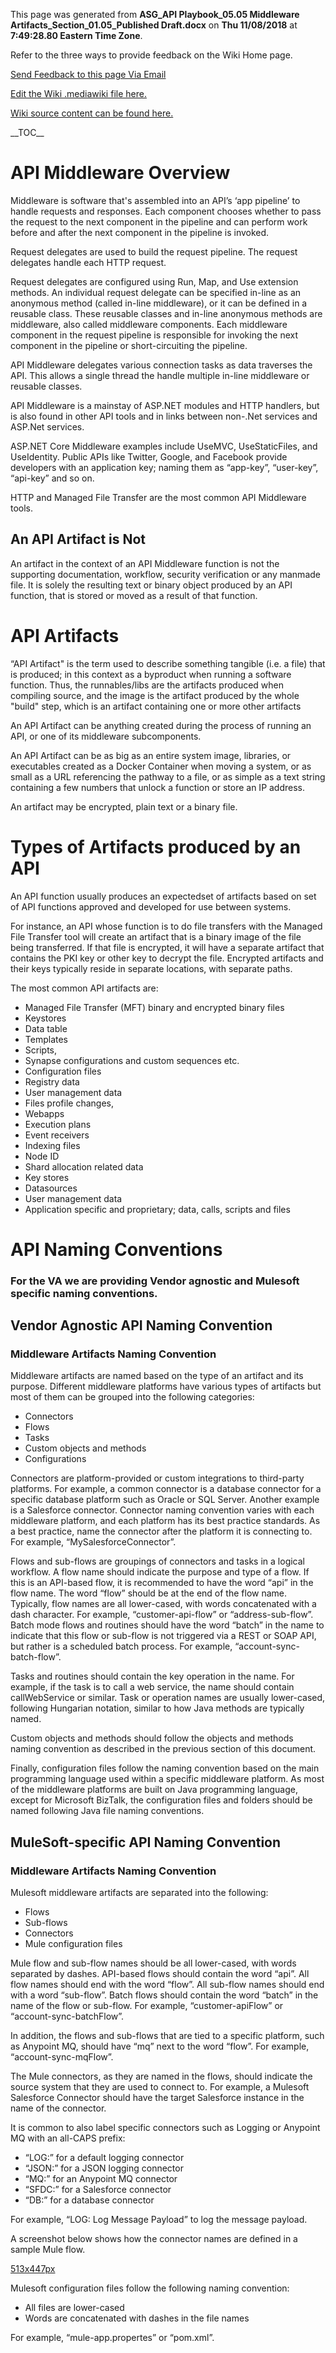 ﻿<p>This page was generated from <b>ASG_API Playbook_05.05 Middleware Artifacts_Section_01.05_Published Draft.docx</b> on <b>Thu 11/08/2018</b> at <b> 7:49:28.80 Eastern Time Zone</b>.</p>
<p>Refer to the three ways to provide feedback on the Wiki Home page.</p>
<p><a href="mailto:ronald.opperman@va.gov;paul.marshall4@va.gov?subject=ASG_API Playbook_05.05 Middleware Artifacts_Section_01.05_Published Draft">Send Feedback to this page Via Email</a></p>
<p><a href="https://github.com/department-of-veterans-affairs/ES-ASG/tree/master/Projects/ES%20ASG/ES%20ASG%20API%20Playbook%20Project/Content/05.05%20ASG_API%20Playbook_Middleware%20Artifacts_Section/05.05 ASG_API Playbook_Middleware Artifacts_Section.mediawiki">Edit the Wiki .mediawiki file here.</a></p>
<p><a href=https://github.com/department-of-veterans-affairs/ES-ASG/tree/master/Projects/ES%20ASG/ES%20ASG%20API%20Playbook%20Project/Content/05.05%20ASG_API%20Playbook_Middleware%20Artifacts_Section>Wiki source content can be found here.</a></p>
<p>__TOC__</p>
= API Middleware Overview =

Middleware is software that's assembled into an API’s ‘app pipeline’ to handle requests and responses. Each component chooses whether to pass the request to the next component in the pipeline and can perform work before and after the next component in the pipeline is invoked.

Request delegates are used to build the request pipeline. The request delegates handle each HTTP request.

Request delegates are configured using Run, Map, and Use extension methods. An individual request delegate can be specified in-line as an anonymous method (called in-line middleware), or it can be defined in a reusable class. These reusable classes and in-line anonymous methods are middleware, also called middleware components. Each middleware component in the request pipeline is responsible for invoking the next component in the pipeline or short-circuiting the pipeline.

API Middleware delegates various connection tasks as data traverses the API. This allows a single thread the handle multiple in-line middleware or reusable classes.

API Middleware is a mainstay of ASP.NET modules and HTTP handlers, but is also found in other API tools and in links between non-.Net services and ASP.Net services.

ASP.NET Core Middleware examples include UseMVC, UseStaticFiles, and UseIdentity. Public APIs like Twitter, Google, and Facebook provide developers with an application key; naming them as “app-key”, “user-key”, “api-key” and so on.

HTTP and Managed File Transfer are the most common API Middleware tools.

== An API Artifact is Not ==

An artifact in the context of an API Middleware function is not the supporting documentation, workflow, security verification or any manmade file. It is solely the resulting text or binary object produced by an API function, that is stored or moved as a result of that function.

= API Artifacts =

“API Artifact&quot; is the term used to describe something tangible (i.e. a file) that is produced; in this context as a byproduct when running a software function. Thus, the runnables/libs are the artifacts produced when compiling source, and the image is the artifact produced by the whole &quot;build&quot; step, which is an artifact containing one or more other artifacts

An API Artifact can be anything created during the process of running an API, or one of its middleware subcomponents.

An API Artifact can be as big as an entire system image, libraries, or executables created as a Docker Container when moving a system, or as small as a URL referencing the pathway to a file, or as simple as a text string containing a few numbers that unlock a function or store an IP address.

An artifact may be encrypted, plain text or a binary file.

= Types of Artifacts produced by an API =

An API function usually produces an expectedset of artifacts based on set of API functions approved and developed for use between systems.

For instance, an API whose function is to do file transfers with the Managed File Transfer tool will create an artifact that is a binary image of the file being transferred. If that file is encrypted, it will have a separate artifact that contains the PKI key or other key to decrypt the file. Encrypted artifacts and their keys typically reside in separate locations, with separate paths.

The most common API artifacts are:

* Managed File Transfer (MFT) binary and encrypted binary files
* Keystores
* Data table
* Templates
* Scripts,
* Synapse configurations and custom sequences etc.
* Configuration files
* Registry data
* User management data
* Files profile changes,
* Webapps
* Execution plans
* Event receivers
* Indexing files
* Node ID
* Shard allocation related data
* Key stores
* Datasources
* User management data
* Application specific and proprietary; data, calls, scripts and files

= API Naming Conventions =

=== For the VA we are providing Vendor agnostic and Mulesoft specific naming conventions. ===

== Vendor Agnostic API Naming Convention ==

=== Middleware Artifacts Naming Convention ===

Middleware artifacts are named based on the type of an artifact and its purpose. Different middleware platforms have various types of artifacts but most of them can be grouped into the following categories:

* Connectors
* Flows
* Tasks
* Custom objects and methods
* Configurations

Connectors are platform-provided or custom integrations to third-party platforms. For example, a common connector is a database connector for a specific database platform such as Oracle or SQL Server. Another example is a Salesforce connector. Connector naming convention varies with each middleware platform, and each platform has its best practice standards. As a best practice, name the connector after the platform it is connecting to. For example, “MySalesforceConnector”.

Flows and sub-flows are groupings of connectors and tasks in a logical workflow. A flow name should indicate the purpose and type of a flow. If this is an API-based flow, it is recommended to have the word “api” in the flow name. The word “flow” should be at the end of the flow name. Typically, flow names are all lower-cased, with words concatenated with a dash character. For example, “customer-api-flow” or “address-sub-flow”. Batch mode flows and routines should have the word “batch” in the name to indicate that this flow or sub-flow is not triggered via a REST or SOAP API, but rather is a scheduled batch process. For example, “account-sync-batch-flow”.

Tasks and routines should contain the key operation in the name. For example, if the task is to call a web service, the name should contain callWebService or similar. Task or operation names are usually lower-cased, following Hungarian notation, similar to how Java methods are typically named.

Custom objects and methods should follow the objects and methods naming convention as described in the previous section of this document.

Finally, configuration files follow the naming convention based on the main programming language used within a specific middleware platform. As most of the middleware platforms are built on Java programming language, except for Microsoft BizTalk, the configuration files and folders should be named following Java file naming conventions.

== MuleSoft-specific API Naming Convention ==

=== Middleware Artifacts Naming Convention  ===

Mulesoft middleware artifacts are separated into the following:

* Flows
* Sub-flows
* Connectors
* Mule configuration files

Mule flow and sub-flow names should be all lower-cased, with words separated by dashes. API-based flows should contain the word “api”. All flow names should end with the word “flow”. All sub-flow names should end with a word “sub-flow”. Batch flows should contain the word “batch” in the name of the flow or sub-flow. For example, “customer-apiFlow” or “account-sync-batchFlow”.

In addition, the flows and sub-flows that are tied to a specific platform, such as Anypoint MQ, should have “mq” next to the word “flow”. For example, “account-sync-mqFlow”.

The Mule connectors, as they are named in the flows, should indicate the source system that they are used to connect to. For example, a Mulesoft Salesforce Connector should have the target Salesforce instance in the name of the connector.

It is common to also label specific connectors such as Logging or Anypoint MQ with an all-CAPS prefix:

* “LOG:” for a default logging connector
* “JSON:” for a JSON logging connector
* “MQ:” for an Anypoint MQ connector
* “SFDC:” for a Salesforce connector
* “DB:” for a database connector

For example, “LOG: Log Message Payload” to log the message payload.

A screenshot below shows how the connector names are defined in a sample Mule flow.

[[https://github.com/department-of-veterans-affairs/ES-ASG/raw/master/Projects/ES%20ASG/ES%20ASG%20API%20Playbook%20Project/Content/05.05%20ASG_API%20Playbook_Middleware%20Artifacts_Section/media/image1.png|513x447px]]

Mulesoft configuration files follow the following naming convention:

* All files are lower-cased
* Words are concatenated with dashes in the file names

For example, “mule-app.propertes” or “pom.xml”.







